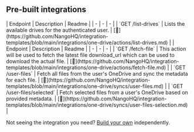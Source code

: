 
## Pre-built integrations

<AccordionGroup>


<Accordion title="Drives">
| Endpoint | Description | Readme |
| - | - | - |
| `GET /list-drives` | Lists the available drives for the authenticated user. | [🔗](https://github.com/NangoHQ/integration-templates/blob/main/integrations/one-drive/actions/list-drives.md) |
</Accordion>


<Accordion title="Files">
| Endpoint | Description | Readme |
| - | - | - |
| `GET /fetch-file` | This action will be used to fetch the latest file download_url which can be used to download the actual file. | [🔗](https://github.com/NangoHQ/integration-templates/blob/main/integrations/one-drive/actions/fetch-file.md) |
| `GET /user-files` | Fetch all files from the user's OneDrive and sync the metadata for each file. | [🔗](https://github.com/NangoHQ/integration-templates/blob/main/integrations/one-drive/syncs/user-files.md) |
| `GET /user-files/selected` | Fetch selected files from a user's OneDrive based on provided metadata. | [🔗](https://github.com/NangoHQ/integration-templates/blob/main/integrations/one-drive/syncs/user-files-selection.md) |
</Accordion>

</AccordionGroup>

<Tip>Not seeing the integration you need? [Build your own](https://docs.nango.dev/guides/custom-integrations/overview) independently.</Tip>
